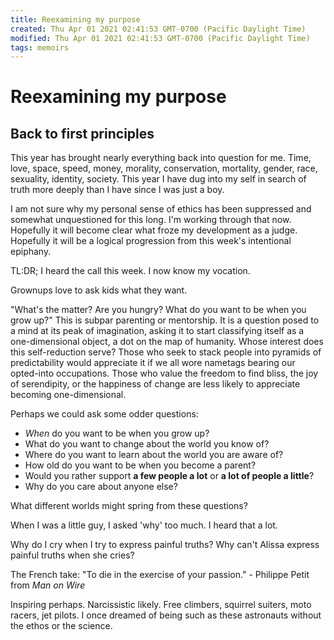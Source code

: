 ```yaml
---
title: Reexamining my purpose
created: Thu Apr 01 2021 02:41:53 GMT-0700 (Pacific Daylight Time)
modified: Thu Apr 01 2021 02:41:53 GMT-0700 (Pacific Daylight Time)
tags: memoirs
---
```


# Reexamining my purpose

## Back to first principles

This year has brought nearly everything back into question for me. Time, love, space, speed, money, morality, conservation, mortality, gender, race, sexuality, identity, society. This year I have dug into my self in search of truth more deeply than I have since I was just a boy.

I am not sure why my personal sense of ethics has been suppressed and somewhat unquestioned for this long. I'm working through that now. Hopefully it will become clear what froze my development as a judge. Hopefully it will be a logical progression from this week's intentional epiphany.

TL:DR; I heard the call this week. I now know my vocation.

Grownups love to ask kids what they want.

"What's the matter? Are you hungry? What do you want to be when you grow up?" This is subpar parenting or mentorship. It is a question posed to a mind at its peak of imagination, asking it to start classifying itself as a one-dimensional object, a dot on the map of humanity. Whose interest does this self-reduction serve? Those who seek to stack people into pyramids of predictability would appreciate it if we all wore nametags bearing our opted-into occupations. Those who value the freedom to find bliss, the joy of serendipity, or the happiness of change are less likely to appreciate becoming one-dimensional.

Perhaps we could ask some odder questions:

- _When_ do you want to be when you grow up?
- What do you want to change about the world you know of?
- Where do you want to learn about the world you are aware of?
- How old do you want to be when you become a parent?
- Would you rather support **a few people a lot** or **a lot of people a little**?
- Why do you care about anyone else?

What different worlds might spring from these questions?

When I was a little guy, I asked 'why' too much. I heard that a lot.

Why do I cry when I try to express painful truths?
Why can't Alissa express painful truths when she cries?

The French take: "To die in the exercise of your passion." - Philippe Petit from _Man on Wire_

Inspiring perhaps. Narcissistic likely. Free climbers, squirrel suiters, moto racers, jet pilots. I once dreamed of being such as these astronauts without the ethos or the science.
